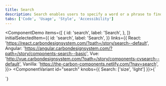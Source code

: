 ```yaml
---
title: Search
description: Search enables users to specify a word or a phrase to find relevant pieces of content without the use of navigation.
tabs: ['Code', 'Usage', 'Style', 'Accessibility']
---
```


<ComponentDemo
  items={[
    {
      id: 'search',
      label: 'Search',
    },
  ]}
  initialSelectedItem={{
    id: 'search',
    label: 'Search',
  }}
  links={{
    React: 'https://react.carbondesignsystem.com/?path=/story/search--default',
    Angular:
      'https://angular.carbondesignsystem.com/?path=/story/components-search--basic',
    Vue:
      'http://vue.carbondesignsystem.com/?path=/story/components-cvsearch--default',
    Vanilla: 'https://the-carbon-components.netlify.com/?nav=search',
  }}>
  <ComponentVariant id="search" knobs={{ Search: ['size', 'light'] }}>{`
<Search
  id="search-1"
  placeHolderText="Search"
/>
  `}</ComponentVariant>
</ComponentDemo>
